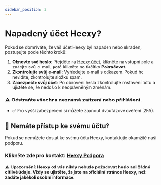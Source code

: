 ---
sidebar_position: 3
---

# Napadený účet Heexy?

Pokud se domníváte, že váš účet Heexy byl napaden nebo ukraden, postupujte podle těchto kroků:

1. **Obnovte své heslo**: Přejděte na [Heexy účet](https://account.heexy.org/), klikněte na vstupní pole a zadejte svůj e-mail, poté klikněte na tlačítko **Pokračovat**.
2. **Zkontrolujte svůj e-mail**: Vyhledejte e-mail s odkazem. Pokud ho nevidíte, zkontrolujte složku spam.
3. **Zabezpečte svůj účet**: Po obnovení hesla zkontrolujte nastavení účtu a ujistěte se, že nedošlo k neoprávněným změnám.

### ⚠️ Odstraňte všechna neznámá zařízení nebo přihlášení.
- ✅ Pro vyšší zabezpečení si můžete zapnout dvoufázové ověření (2FA).

## 🚫 Nemáte přístup ke svému účtu?

Pokud se nemůžete dostat ke svému účtu Heexy, kontaktujte okamžitě naši podporu.  
### Klikněte zde pro kontakt: [Heexy Podpora](https://docs.heexy.org/contact)

#### ⚠️ **Upozornění: Heexy od vás nikdy nebude požadovat heslo ani žádné citlivé údaje. Vždy se ujistěte, že jste na oficiální stránce Heexy, než zadáte jakékoli osobní informace.**